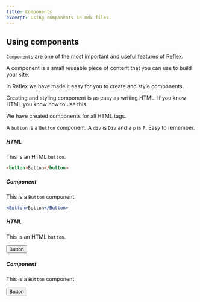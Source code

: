```yaml
---
title: Components
excerpt: Using components in mdx files.
---
```


<Div>

## Using components

`Components` are one of the most important and useful features of Reflex.

A component is a small reusable piece of content that you can use to build your site.

In Reflex we have made it easy for you to create and style components.

<Block src="callout">

Creating and styling component is as easy as writing HTML. If you know HTML you know how to use this.

We have created components for all HTML tags.

A `button` is a `Button` component. A `div` is `Div` and a `p` is `P`. Easy to remember.

</Block>

##### HTML

This is an HTML `button`.

```HTML
<button>Button</button>
```

##### Component

This is a `Button` component.

```jsx
<Button>Button</Button>
```

</Div>

<Div>

##### HTML

This is an HTML `button`.

<button>Button</button>

##### Component

This is a `Button` component.

<Button>Button</Button>

</Div>

